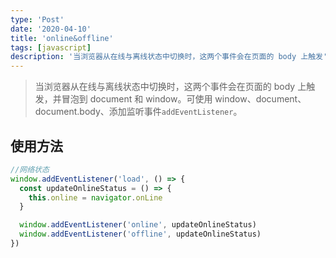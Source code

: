 ```yaml
---
type: 'Post'
date: '2020-04-10'
title: 'online&offline'
tags: [javascript]
description: '当浏览器从在线与离线状态中切换时，这两个事件会在页面的 body 上触发'
---
```


> 当浏览器从在线与离线状态中切换时，这两个事件会在页面的 body 上触发，并冒泡到 document 和 window。可使用 window、document、document.body、添加监听事件`addEventListener`。

## 使用方法

```js
//网络状态
window.addEventListener('load', () => {
  const updateOnlineStatus = () => {
    this.online = navigator.onLine
  }

  window.addEventListener('online', updateOnlineStatus)
  window.addEventListener('offline', updateOnlineStatus)
})
```

